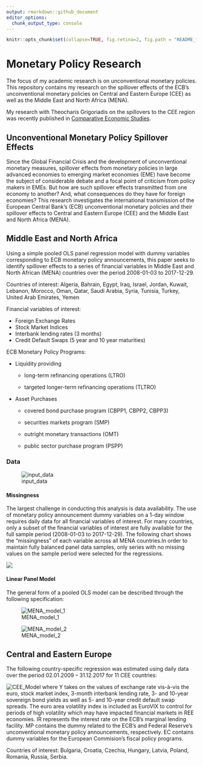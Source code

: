 ```yaml
---
output: rmarkdown::github_document
editor_options: 
  chunk_output_type: console
---
```


```r
knitr::opts_chunk$set(collapse=TRUE, fig.retina=2, fig.path = "README_figs/README-")


```

# Monetary Policy Research

The focus of my academic research is on unconventional monetary policies. This repository contains my research on the spillover effects of the ECB's unconventional monetary policies on Central and Eastern Europe (CEE) as well as the Middle East and North Africa (MENA).

My research with Theocharis Grigoriadis on the spillovers to the CEE region was recently published in [Comparative Economic Studies](https://doi.org/10.1057/s41294-020-00114-3). 

## Unconventional Monetary Policy Spillover Effects

Since the Global Financial Crisis and the development of unconventional monetary measures, spillover effects from monetary policies in large advanced economies to emerging market economies (EME) have become the subject of considerable debate and a focal point of criticism from policy makers in EMEs. But how are such spillover effects transmitted from one economy to another? And, what consequences do they have for foreign economies? This research investigates the international transmission of the European Central Bank’s (ECB) unconventional monetary policies and their spillover effects to Central and Eastern Europe (CEE) and the Middle East and North Africa (MENA).

## Middle East and North Africa

Using a simple pooled OLS panel regression model with dummy variables corresponding to ECB monetary policy announcements, this paper seeks to identify spillover effects to a series of financial variables in Middle East and North African (MENA) countries over the period 2008-01-03 to 2017-12-29.

Countries of interest: Algeria, Bahrain, Egypt, Iraq, Israel, Jordan, Kuwait, Lebanon, Morocco, Oman, Qatar, Saudi Arabia, Syria, Tunisia, Turkey, United Arab Emirates, Yemen

Financial variables of interest:

- Foreign Exchange Rates
- Stock Market Indices
- Interbank lending rates (3 months)
- Credit Default Swaps (5 year and 10 year maturities)
	
ECB Monetary Policy Programs: 

- Liquidity providing

  - long-term refinancing operations (LTRO)
  
  - targeted longer-term refinancing operations (TLTRO)
		
- Asset Purchases

	- covered bond purchase program (CBPP1, CBPP2, CBPP3)
	
	- securities markets program (SMP)
	
	- outright monetary transactions (OMT)
	
	- public sector purchase program (PSPP)


### Data

![input_data](./README_figs/input_data_plots.png)

<!--
![](./README_figs/x_transformed.png)

![](./README_figs/stock_index_transformed.png)
	
![](./README_figs/interbank_transformed.png)

![](./README_figs/plots/cds_transformed.png)

![](./README_figs/sovereign_yield_transformed.png)
-->

#### Missingness

The largest challenge in conducting this analysis is data availability. The use of monetary policy announcement dummy variables on a 1-day window requires daily data for all financial variables of interest. For many countries, only a subset of the financial variables of interest are fully available for the full sample period (2008-01-03 to 2017-12-29). The following chart shows the "missingness" of each variable across all MENA countries.In order to maintain fully balanced panel data samples, only series with no missing values on the sample period were selected for the regressions.


![](./README_figs/missingness.png)
	
#### Linear Panel Model

The general form of a pooled OLS model can be described through the following specification:

![MENA_model_1](./README_figs/MENA_model_1.png)

![MENA_model_2](./README_figs/MENA_model_2.png)
	
## Central and Eastern Europe

The following country-specific regression was estimated using daily data over the period 02.01.2009 – 31.12.2017 for 11 CEE countries:

![CEE_Model](./README_figs/CEE_model.png)
<!--
$$\Delta Y_{i,t} = \alpha + \beta_1 \Delta EuroVIX_t + \beta_2 \Delta IR^{ECB}_t + \beta_3 \Delta Y_{i,t-1} + \gamma MP^{ECB}_t +\delta MP^{US}_t + \theta EC_t + \epsilon_{i,t}$$
-->
where Y takes on the values of exchange rate vis-à-vis the euro, stock market index, 3-month interbank lending rate, 3- and 10-year sovereign bond yields as well as 5- and 10-year credit default swap spreads. The euro area volatility index is included as EuroVIX to control for periods of high volatility which may have impacted financial markets in REE economies. IR represents the interest rate on the ECB’s marginal lending facility. MP contains the dummy related to the ECB’s and Federal Reserve's unconventional monetary policy announcements, respectively. EC contains dummy variables for the European Commision's fiscal policy programs.

Countries of interest: Bulgaria, Croatia, Czechia, Hungary, Latvia, Poland, Romania, Russia, Serbia.




